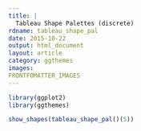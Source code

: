```yaml
---
title: |
  Tableau Shape Palettes (discrete)
rdname: tableau_shape_pal
date: 2015-10-22
output: html_document
layout: article
category: ggthemes
images:
FRONTFOMATTER_IMAGES
---
```


```r
library(ggplot2)
library(ggthemes)
```

```r
show_shapes(tableau_shape_pal()(5))



```